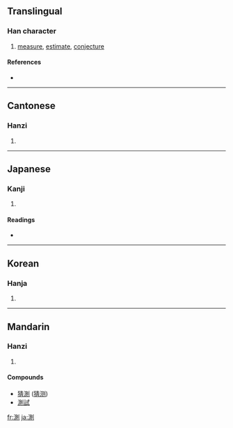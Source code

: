 {{also|测}}
==Translingual==

===Han character===
{{Han char|rn=85|rad=水|as=09|sn=12|four=3210<sub>0</sub>|canj=水月金弓 (EBCN)|ids=⿰[[氵]][[則]]}}

# [[measure]], [[estimate]], [[conjecture]]

====References====
* {{Han ref|kx=0635.010|dkj=17780|dj=1041.120|hdz=31674.010|uh=6E2C|ud=28204|bh=B4FA|bd=46330}}

----

==Cantonese==

===Hanzi===
{{yue-hanzi|jyut=|y=chak1}}

# {{defn|Cantonese}}

----

==Japanese==

===Kanji===
{{ja-kanji|grade=5|rs=水09}}

# {{defn|Japanese}}

====Readings====
* {{ja-readings|on=[[そく]] (soku)|kun=[[はかる]] (hakaru)}}

----

==Korean==

===Hanja===
{{ko-hanja|hangeul=측|eumhun=|rv=cheuk|mr=ch'ŭk|y=chuk}}

# {{defn|Korean}}

----

==Mandarin==

===Hanzi===
{{cmn-hanzi|sim=测|pin=[[cè]] ([[ce4]]), [[hòng]] ([[hong4]])|wg=ts'e<sup>4</sup>, hung<sup>4</sup>}}

# {{defn|Mandarin}}

====Compounds====
* [[猜測]] ([[猜测]])
* [[測試]]

[[fr:測]]
[[ja:測]]